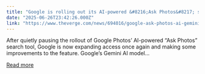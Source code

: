 ```yaml
---
title: "Google is rolling out its AI-powered &#8216;Ask Photos&#8217; search again – and it has a speed boost"
date: "2025-06-26T23:42:26.000Z"
link: "https://www.theverge.com/news/694016/google-ask-photos-ai-gemini-search-speed-latency-boost"
---
```


After quietly pausing the rollout of Google Photos’ AI-powered “Ask Photos” search tool, Google is now expanding access once again and making some improvements to the feature.
Google’s Gemini AI model...

[Read more](https://www.theverge.com/news/694016/google-ask-photos-ai-gemini-search-speed-latency-boost)

